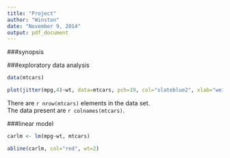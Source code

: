 ```yaml
---
title: "Project"
author: "Winston"
date: "November 9, 2014"
output: pdf_document
---
```


###synopsis


###exploratory data analysis

```r
data(mtcars)
```



```r

plot(jitter(mpg,4)~wt, data=mtcars, pch=19, col="slateblue2", xlab="weight", ylab="mpg")
```

There are `r nrow(mtcars)` elements in the data set.  
The data present are `r colnames(mtcars)`.  

###linear model

```r
carlm <- lm(mpg~wt, mtcars)

abline(carlm, col="red", wt=2)

```